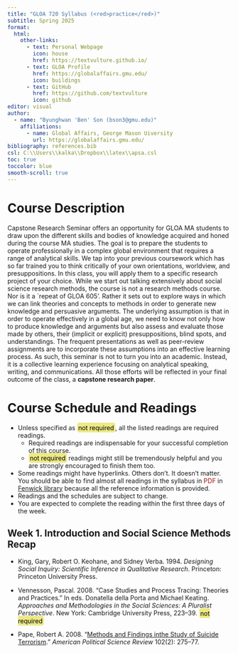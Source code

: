 ```yaml
---
title: "GLOA 720 Syllabus (<red>practice</red>)"
subtitle: Spring 2025
format: 
  html:
    other-links: 
      - text: Personal Webpage
        icon: house
        href: https://textvulture.github.io/
      - text: GLOA Profile
        href: https://globalaffairs.gmu.edu/
        icon: buildings
      - text: GitHub
        href: https://github.com/textvulture
        icon: github
editor: visual
author: 
  - name: "Byunghwan 'Ben' Son (bson3@gmu.edu)"
    affiliations:
      - name: Global Affairs, George Mason Uiversity
        url: https://globalaffairs.gmu.edu/
bibliography: references.bib
csl: C:\\Users\\kalka\\Dropbox\\latex\\apsa.csl
toc: true
toccolor: blue
smooth-scroll: true
---
```


```{=html}
<style>

mark {
  background-color: #ece985;
  color: black;
  border-radius: 5px; 
  padding: 0.2em;
}

mark-2 {
  background-color: #840a73;
  color: white;
  border-radius: 5px; 
  padding: 0.2em;
}

red {
  color: #9b1212;
}

</style>
```
# Course Description

Capstone Research Seminar offers an opportunity for GLOA MA students to draw upon the different skills and bodies of knowledge acquired and honed during the course MA studies. The goal is to prepare the students to operate professionally in a complex global environment that requires a range of analytical skills. We tap into your previous coursework which has so far trained you to think critically of your own orientations, worldview, and presuppositions. In this class, you will apply them to a specific research project of your choice. While we start out talking extensively about social science research methods, the course is not a research methods course. Nor is it a \`repeat of GLOA 605'. Rather it sets out to explore ways in which we can link theories and concepts to methods in order to generate new knowledge and persuasive arguments. The underlying assumption is that in order to operate effectively in a global age, we need to know not only how to produce knowledge and arguments but also assess and evaluate those made by others, their (implicit or explicit) presuppositions, blind spots, and understandings. The frequent presentations as well as peer-review assignments are to incorporate these assumptions into an effective learning process. As such, this seminar is not to turn you into an academic. Instead, it is a collective learning experience focusing on analytical speaking, writing, and communications. All those efforts will be reflected in your final outcome of the class, a **capstone research paper**.

# Course Schedule and Readings

-   Unless specified as <mark>not required</mark>, all the listed readings are required readings.
    -   Required readings are indispensable for your successful completion of this course.
    -   <mark>not required</mark> readings might still be tremendously helpful and you are strongly encouraged to finish them too.
-   Some readings might have hyperlinks. Others don't. It doesn't matter. You should be able to find almost all readings in the syllabus in <red>PDF</red> in [Fenwick library](https://library.gmu.edu/) because all the reference information is provided. 
-   Readings and the schedules are subject to change.
-   You are expected to complete the reading within the first three days of the week.

<!-- For now it's hard to find an equivalent to \bibentry. In QMD Visual model, when @citekey is recognized, a pop-up shows the full citation. for now I just copy-and-paste that and replace the citekey with it.  -->

## Week 1. Introduction and Social Science Methods Recap

-   King, Gary, Robert O. Keohane, and Sidney Verba. 1994. *Designing Social Inquiry: Scientific Inference in Qualitative Research*. Princeton: Princeton University Press.

-   Vennesson, Pascal. 2008. “Case Studies and Process Tracing: Theories and Practices.” In eds. Donatella della Porta and Michael Keating. *Approaches and Methodologies in the Social Sciences: A Pluralist Perspective*. New York: Cambridge University Press, 223–39. <mark>not required</mark>

-   Pape, Robert A. 2008. “[Methods and Findings inthe Study of Suicide Terrorism](https://doi.org/10.1017/S0003055408080179).” *American Political Science Review* 102(2): 275–77.
